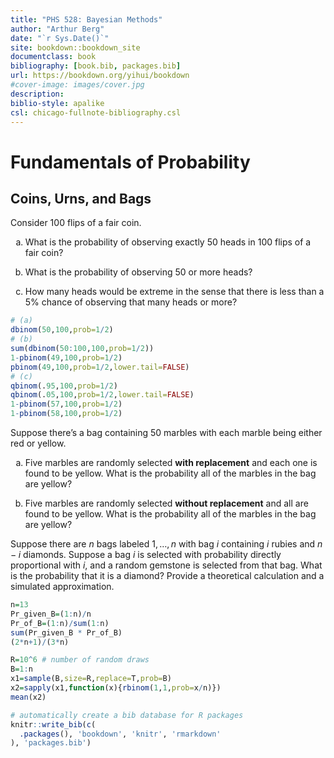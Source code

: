 ```yaml
--- 
title: "PHS 528: Bayesian Methods"
author: "Arthur Berg"
date: "`r Sys.Date()`"
site: bookdown::bookdown_site
documentclass: book
bibliography: [book.bib, packages.bib]
url: https://bookdown.org/yihui/bookdown
#cover-image: images/cover.jpg
description: 
biblio-style: apalike
csl: chicago-fullnote-bibliography.csl
---
```


# Fundamentals of Probability

## Coins, Urns, and Bags

:::{.example #flips .lizi}
Consider 100 flips of a fair coin.

(a) What is the probability of observing exactly 50 heads in 100 flips of a fair coin?

(b) What is the probability of observing 50 or more heads?

(c) How many heads would be extreme in the sense that there is less than a 5% chance of observing that many heads or more?
:::

```r
# (a)
dbinom(50,100,prob=1/2)
# (b)
sum(dbinom(50:100,100,prob=1/2))
1-pbinom(49,100,prob=1/2)
pbinom(49,100,prob=1/2,lower.tail=FALSE)
# (c)
qbinom(.95,100,prob=1/2)
qbinom(.05,100,prob=1/2,lower.tail=FALSE)
1-pbinom(57,100,prob=1/2)
1-pbinom(58,100,prob=1/2)
```


:::{.exercise #marbles name="marbles" .prob}
Suppose there’s a bag containing 50 marbles with each marble being either red or yellow. 

(a) Five marbles are randomly selected **with replacement** and each one is found to be yellow. What is the probability all of the marbles in the bag are yellow?

(b) Five marbles are randomly selected **without replacement** and all are found to be yellow. What is the probability all of the marbles in the bag are yellow?
:::

:::{.example #gemstones name="gemstones" .lizi}
Suppose there are $n$ bags labeled $1,\ldots,n$ with bag $i$ containing $i$ rubies and $n-i$ diamonds. Suppose a bag $i$ is selected with probability directly proportional with $i$, and a random gemstone is selected from that bag. What is the probability that it is a diamond? Provide a theoretical calculation and a simulated approximation.
:::

```r
n=13
Pr_given_B=(1:n)/n
Pr_of_B=(1:n)/sum(1:n)
sum(Pr_given_B * Pr_of_B)
(2*n+1)/(3*n)

R=10^6 # number of random draws
B=1:n
x1=sample(B,size=R,replace=T,prob=B)
x2=sapply(x1,function(x){rbinom(1,1,prob=x/n)})
mean(x2)  
```


```r
# automatically create a bib database for R packages
knitr::write_bib(c(
  .packages(), 'bookdown', 'knitr', 'rmarkdown'
), 'packages.bib')
```

